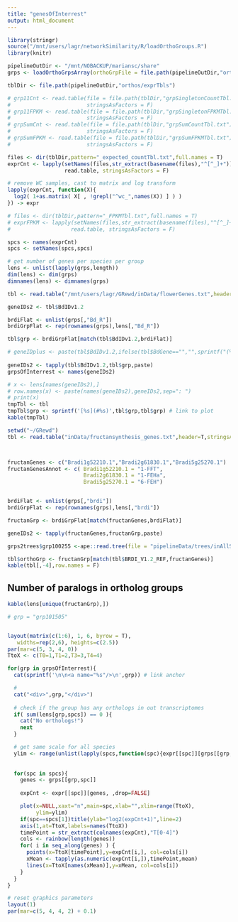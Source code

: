 ```yaml
---
title: "genesOfInterrest"
output: html_document
---
```

```r
library(stringr)
source("/mnt/users/lagr/networkSimilarity/R/loadOrthoGroups.R")
library(knitr)
```


```r
pipelineOutDir <- "/mnt/NOBACKUP/mariansc/share"
grps <- loadOrthoGrpsArray(orthoGrpFile = file.path(pipelineOutDir,"orthos/orthoMCL/groups.txt"))

tblDir <- file.path(pipelineOutDir,"orthos/exprTbls")

# grp11Cnt <- read.table(file = file.path(tblDir,"grpSingletonCountTbl.txt"), 
#                        stringsAsFactors = F)
# grp11FPKM <- read.table(file = file.path(tblDir,"grpSingletonFPKMTbl.txt"), 
#                        stringsAsFactors = F)
# grpSumCnt <- read.table(file = file.path(tblDir,"grpSumCountTbl.txt"), 
#                        stringsAsFactors = F)
# grpSumFPKM <- read.table(file = file.path(tblDir,"grpSumFPKMTbl.txt"), 
#                        stringsAsFactors = F)

files <- dir(tblDir,pattern="_expected_countTbl.txt",full.names = T)
exprCnt <- lapply(setNames(files,str_extract(basename(files),"^[^_]+")), 
                  read.table, stringsAsFactors = F)

# remove WC samples, cast to matrix and log transform
lapply(exprCnt, function(X){
  log2( 1+as.matrix( X[ , !grepl("^wc_",names(X)) ] ) )
}) -> expr

# files <- dir(tblDir,pattern="_FPKMTbl.txt",full.names = T)
# exprFPKM <- lapply(setNames(files,str_extract(basename(files),"^[^_]+")), 
#                   read.table, stringsAsFactors = F)

spcs <- names(exprCnt)
spcs <- setNames(spcs,spcs)

# get number of genes per species per group
lens <- unlist(lapply(grps,length))
dim(lens) <- dim(grps)
dimnames(lens) <- dimnames(grps)

```



```r
tbl <- read.table("/mnt/users/lagr/GRewd/inData/flowerGenes.txt",header=T,stringsAsFactors = F, sep="\t")

geneIDs2 <- tbl$BdIDv1.2

brdiFlat <- unlist(grps[,"Bd_R"])
brdiGrpFlat <- rep(rownames(grps),lens[,"Bd_R"])

tbl$grp <- brdiGrpFlat[match(tbl$BdIDv1.2,brdiFlat)]

# geneIDplus <- paste(tbl$BdIDv1.2,ifelse(tbl$BdGene=="","",sprintf("(%s)",tbl$BdGene)))
      
geneIDs2 <- tapply(tbl$BdIDv1.2,tbl$grp,paste)
grpsOfInterrest <- names(geneIDs2)

# x <- lens[names(geneIDs2),]
# row.names(x) <- paste(names(geneIDs2),geneIDs2,sep=": ")
# print(x)
tmpTbl <- tbl
tmpTbl$grp <- sprintf('[%s](#%s)',tbl$grp,tbl$grp) # link to plot
kable(tmpTbl)
```

```r
setwd("~/GRewd")
tbl <- read.table("inData/fructansynthesis_genes.txt",header=T,stringsAsFactors = F,sep="\t")



fructanGenes <- c("Bradi1g52210.1","Bradi2g61830.1","Bradi5g25270.1")
fructanGenesAnnot <- c( Bradi1g52210.1 = "1-FFT",
                        Bradi2g61830.1 = "1-FEHa",
                        Bradi5g25270.1 = "6-FEH")


brdiFlat <- unlist(grps[,"brdi"])
brdiGrpFlat <- rep(rownames(grps),lens[,"brdi"])

fructanGrp <- brdiGrpFlat[match(fructanGenes,brdiFlat)]

geneIDs2 <- tapply(fructanGenes,fructanGrp,paste)

grps2trees$grp100255 <-ape::read.tree(file = "pipelineData/trees/inAllSpcs/grp100255.fasta_GTR+G+I_BS100.tree")

tbl$orthoGrp <- fructanGrp[match(tbl$BRDI_V1.2_REF,fructanGenes)]
kable(tbl[,-4],row.names = F)
```

## Number of paralogs in ortholog groups
```r
kable(lens[unique(fructanGrp),])
```



```r


# grp = "grp101505"


layout(matrix(c(1:6), 1, 6, byrow = T),
   widths=rep(2,6), heights=c(2.5))
par(mar=c(5, 3, 4, 0))
TtoX <- c(T0=1,T1=2,T3=3,T4=4)

for(grp in grpsOfInterrest){
  cat(sprintf('\n\n<a name="%s"/>\n',grp)) # link anchor

  #
  cat("<div>",grp,"</div>")
  
  # check if the group has any orthologs in out transcriptomes
  if( sum(lens[grp,spcs]) == 0 ){
    cat("No orthologs!")
    next
  }

  # get same scale for all species
  ylim <- range(unlist(lapply(spcs,function(spc){expr[[spc]][grps[[grp,spc]],]})))
  
  
  for(spc in spcs){
    genes <- grps[[grp,spc]]
    
    expCnt <- expr[[spc]][genes, ,drop=FALSE]

    plot(x=NULL,xaxt="n",main=spc,xlab="",xlim=range(TtoX),
         ylim=ylim)
    if(spc==spcs[1])title(ylab="log2(expCnt+1)",line=2)
    axis(1,at=TtoX,labels=names(TtoX)) 
    timePoint = str_extract(colnames(expCnt),"T[0-4]")
    cols <- rainbow(length(genes))
    for( i in seq_along(genes) ) {
      points(x=TtoX[timePoint],y=expCnt[i,], col=cols[i])
      xMean <- tapply(as.numeric(expCnt[i,]),timePoint,mean)
      lines(x=TtoX[names(xMean)],y=xMean, col=cols[i])
    }
  }
}

# reset graphics parameters
layout(1)
par(mar=c(5, 4, 4, 2) + 0.1)

```


